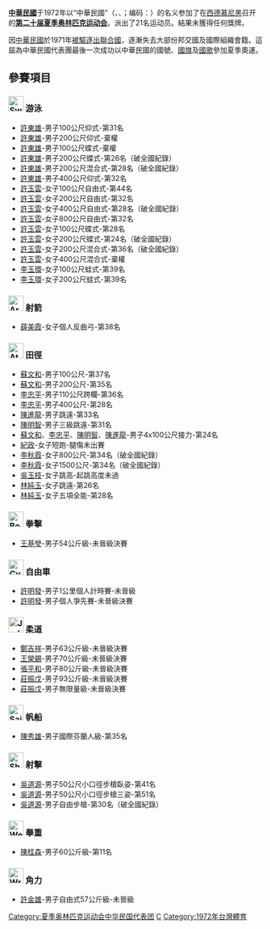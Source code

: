 {{expand|time=2016-09-22T00:52:07+00:00}}
{{unreferenced|time=2016-09-22T00:52:07+00:00}}
{{Infobox Country Olympics
|NOC=ROC
|games=1972年夏季
|competitors=
|sports=
|flagbearer=[[紀政|紀政]]
|officials=
|SP1=ROC
|SP2=ROC
}}
'''[[中華民國|中華民國]]'''于1972年以“中華民國”（{{Lang-en|Republic of China}}、{{Lang-fr|République de Chine}}、{{Lang-de|Republik China}}；编码：{{Lang|en|ROC}}）的名义参加了在[[西德|西德]][[慕尼黑|慕尼黑]]召开的'''[[1972年夏季奥林匹克运动会|第二十届夏季奥林匹克运动会]]'''。派出了21名运动员。結果未獲得任何獎牌。

因[[中華民國|中華民國]]於1971年[[聯合國2758號決議|被驅逐出聯合國]]，逐漸失去大部份邦交國及國際組織會籍。這屆為中華民國代表團最後一次成功以中華民國的國號、[[中華民國國旗|國旗]]及[[中華民國國歌|國歌]]參加夏季奧運。

== 參賽項目 ==
=== [[File:Swimming_pictogram.svg|30px]] 游泳 ===
* [[許東雄|許東雄]]-男子100公尺仰式-第31名
* [[許東雄|許東雄]]-男子200公尺仰式-棄權
* [[許東雄|許東雄]]-男子100公尺蝶式-棄權
* [[許東雄|許東雄]]-男子200公尺蝶式-第26名（破全國紀錄）
* [[許東雄|許東雄]]-男子200公尺混合式-第28名（破全國紀錄）
* [[許東雄|許東雄]]-男子400公尺仰式-第32名
* [[許玉雲|許玉雲]]-女子100公尺自由式-第44名
* [[許玉雲|許玉雲]]-女子200公尺自由式-第32名
* [[許玉雲|許玉雲]]-女子400公尺自由式-第28名（破全國紀錄）
* [[許玉雲|許玉雲]]-女子800公尺自由式-第32名
* [[許玉雲|許玉雲]]-女子100公尺蝶式-第28名
* [[許玉雲|許玉雲]]-女子200公尺蝶式-第24名（破全國紀錄）
* [[許玉雲|許玉雲]]-女子200公尺混合式-第36名（破全國紀錄）
* [[許玉雲|許玉雲]]-女子400公尺混合式-棄權
* [[李玉環（游泳運動員）|李玉環]]-女子100公尺蛙式-第39名
* [[李玉環（游泳運動員）|李玉環]]-女子200公尺蛙式-第39名
=== [[File:Archery_pictogram.svg|30px]] 射箭 ===
* [[薛美霞|薛美霞]]-女子個人反曲弓-第38名
=== [[File:Athletics_pictogram.svg|30px]] 田徑 ===
* [[蘇文和|蘇文和]]-男子100公尺-第37名
* [[蘇文和|蘇文和]]-男子200公尺-第35名
* [[李忠平|李忠平]]-男子110公尺跨欄-第36名
* [[李忠平|李忠平]]-男子400公尺-第28名
* [[陳進龍|陳進龍]]-男子跳遠-第33名
* [[陳明智|陳明智]]-男子三級跳遠-第31名
* [[蘇文和|蘇文和]]、[[李忠平|李忠平]]、[[陳明智|陳明智]]、[[陳進龍|陳進龍]]-男子4x100公尺接力-第24名
* [[紀政|紀政]]-女子短跑-腿傷未出賽
* [[李秋霞|李秋霞]]-女子800公尺-第34名（破全國紀錄）
* [[李秋霞|李秋霞]]-女子1500公尺-第34名（破全國紀錄）
* [[吳玉枝|吳玉枝]]-女子跳高-起跳高度未過
* [[林純玉|林純玉]]-女子跳遠-第26名
* [[林純玉|林純玉]]-女子五項全能-第28名
=== [[File:Boxing_pictogram.svg|30px]] 拳擊 ===
* [[王基瑩|王基瑩]]-男子54公斤級-未晉級決賽
=== [[File:Cycling_pictogram.svg|30px]] 自由車 ===
* [[許明發|許明發]]-男子1公里個人計時賽-未晉級
* [[許明發|許明發]]-男子個人爭先賽-未晉級決賽
=== [[File:Judo_pictogram.svg|30px]] 柔道 ===
* [[鄭吉祥|鄭吉祥]]-男子63公斤級-未晉級決賽
* [[王榮錫|王榮錫]]-男子70公斤級-未晉級決賽
* [[張平和|張平和]]-男子80公斤級-未晉級決賽
* [[莊振戊|莊振戊]]-男子93公斤級-未晉級決賽
* [[莊振戊|莊振戊]]-男子無限量級-未晉級決賽
=== [[File:Sailing_pictogram.svg|30px]] 帆船 ===
* [[陳秀雄（帆船運動員）|陳秀雄]]-男子國際芬蘭人級-第35名
=== [[File:Shooting_pictogram.svg|30px]] 射擊 ===
* [[吳道源|吳道源]]-男子50公尺小口徑步槍臥姿-第41名
* [[吳道源|吳道源]]-男子50公尺小口徑步槍三姿-第51名
* [[吳道源|吳道源]]-男子自由步槍-第30名（破全國紀錄）
=== [[File:Weightlifting_pictogram.svg|30px]] 舉重 ===
* [[陳桂森|陳桂森]]-男子60公斤級-第11名
=== [[File:Wrestling_pictogram.svg|30px]] 角力 ===
* [[許金雄|許金雄]]-男子自由式57公斤級-未晉級



[[Category:夏季奥林匹克运动会中华民国代表团|Category:夏季奥林匹克运动会中华民国代表团]]
[[Category:1972年夏季奥林匹克运动会|C]]
[[Category:1972年台灣體育|Category:1972年台灣體育]]